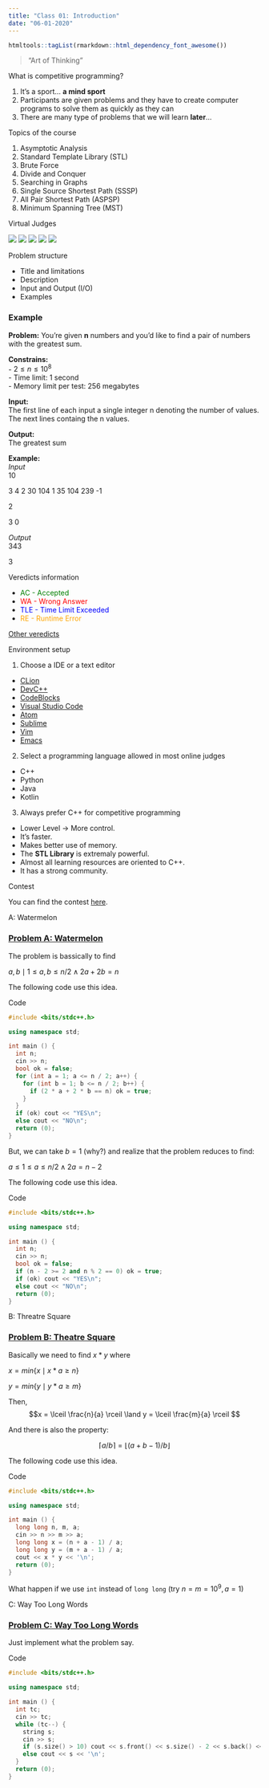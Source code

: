 ```yaml
---
title: "Class 01: Introduction"
date: "06-01-2020"
---
```


```r
htmltools::tagList(rmarkdown::html_dependency_font_awesome())
```

> "Art of Thinking"

<div class="topic">What is competitive programming?</div>

1. It's a sport... **a mind sport**
2. Participants are given problems and they have to create computer programs to solve them as quickly as they can
3. There are many type of problems that we will learn **later**...

<div class="topic">Topics of the course</div>

1. Asymptotic Analysis
2. Standard Template Library (STL)
3. Brute Force
4. Divide and Conquer
5. Searching in Graphs
6. Single Source Shortest Path (SSSP)
7. All Pair Shortest Path (ASPSP)
8. Minimum Spanning Tree (MST)

<div class="topic">Virtual Judges</div>

<a href="https://codeforces.com/" target="_blank">![](./images/class-01/codeforces.png)</a>
<a href="https://atcoder.jp/" target="_blank">![](./images/class-01/atcoder.png)</a>
<a href="https://www.codechef.com/" target="_blank">![](./images/class-01/codechef.png)</a>
<a href="https://www.spoj.com/" target="_blank">![](./images/class-01/spoj.png)</a>
<a href="https://www.hackerearth.com/" target="_blank">![](./images/class-01/hackerearth.png)</a>

<div class="topic">Problem structure</div>

* Title and limitations
* Description
* Input and Output (I/O)
* Examples

### Example

**Problem:** You're given **n** numbers and you'd like to find a pair of numbers with the greatest sum. <br>

**Constrains:** <br>
- $2 \leq n \leq 10^8$ <br>
- Time limit: 1 second <br>
- Memory limit per test: 256 megabytes <br>

**Input:** <br>
The first line of each input a single integer n denoting the number of values. The next lines containg the n values.

**Output:** <br>
The greatest sum

**Example:** <br>
*Input* <br>
10

3 4 2 30 104 1 35 104 239 -1

2

3 0

*Output* <br>
343

3

<div class="topic">Veredicts information</div>

- <div style="color: green">AC - Accepted</div>
- <div style="color: red">WA - Wrong Answer</div>
- <div style="color: blue">TLE - Time Limit Exceeded</div>
- <div style="color: orange">RE - Runtime Error</div>

[Other veredicts](https://icpcarchive.ecs.baylor.edu/index.php?option=com_content&task=view&id=14&Itemid=30)

<div class="topic">Environment setup</div>

1. Choose a IDE or a text editor

- [CLion](https://www.jetbrains.com/es-es/clion/)
- [DevC++](https://www.bloodshed.net/dev/)
- [CodeBlocks](http://www.codeblocks.org/)
- [Visual Studio Code](https://code.visualstudio.com/)
- [Atom](https://atom.io/)
- [Sublime](https://www.sublimetext.com/)
- [Vim](https://www.vim.org/)
- [Emacs](https://www.gnu.org/software/emacs/)

2. Select a programming language allowed in most online judges
- C++
- Python
- Java
- Kotlin

3. Always prefer C++ for competitive programming
- Lower Level $\rightarrow$ More control.
- It's faster.
- Makes better use of memory.
- The **STL Library** is extremaly powerful.
- Almost all learning resources are oriented to C++.
- It has a strong community.

<div class="topic">Contest</div>

You can find the contest [here](https://vjudge.net/contest/350658).

<!-- Begins problem A -->
<div class="card">
<div class="collapsed solution-title" type="button" data-toggle="collapse" data-target="#collapseProblemA" aria-expanded="false" aria-controls="collapseTwo">
<!-- title -->
  <i class="fas fa-caret-right"></i> <p class="title">A: Watermelon</p>
</div>
<!-- begin body -->
<div id="collapseProblemA" class="collapse">
<div class="card-body solution-body">

### <a href="https://codeforces.com/problemset/problem/4/A" target="_blank">Problem A: Watermelon</a>

The problem is bassically to find

$a, b \mid 1 \leq a, b \leq n / 2 \land 2a + 2b = n$

The following code use this idea.

  <!-- begin code -->
  <div class="collapsed code-title" type="button" data-toggle="collapse" data-target="#codeProblemA1" aria-expanded="false" aria-controls="collapseTwo">
  <!-- title -->
  <i class="fas fa-caret-right"></i> <p class="title">Code</p>
  </div>
  <div id="codeProblemA1" class="collapse">
  
```c++
#include <bits/stdc++.h>

using namespace std;

int main () {
  int n;
  cin >> n;
  bool ok = false;
  for (int a = 1; a <= n / 2; a++) {
    for (int b = 1; b <= n / 2; b++) {
      if (2 * a + 2 * b == n) ok = true;
    }
  }
  if (ok) cout << "YES\n";
  else cout << "NO\n";
  return (0);
}
```
  </div>
  <!-- ends code -->

But, we can take $b = 1$ (why?) and realize that the problem reduces to find:

$a \leq 1 \leq a \leq n / 2 \land 2a = n - 2$

The following code use this idea.


  <!-- begin code -->
  <div class="collapsed code-title" type="button" data-toggle="collapse" data-target="#codeProblemA2" aria-expanded="false" aria-controls="collapseTwo">
  <!-- title -->
  <i class="fas fa-caret-right"></i> <p class="title">Code</p>
  </div>
  <div id="codeProblemA2" class="collapse">
  
```c++
#include <bits/stdc++.h>

using namespace std;

int main () {
  int n;
  cin >> n;
  bool ok = false;
  if (n - 2 >= 2 and n % 2 == 0) ok = true;
  if (ok) cout << "YES\n";
  else cout << "NO\n";
  return (0);
}
```
  </div>
  <!-- ends code -->


</div>
</div>
</div>
<!-- ends problem A -->




<!-- Begins problem B -->
<div class="card">
<div class="collapsed solution-title" type="button" data-toggle="collapse" data-target="#collapseProblemB" aria-expanded="false" aria-controls="collapseTwo">
<!-- title -->
  <i class="fas fa-caret-right"></i> <p class="title">B: Threatre Square</p>
</div>
<!-- begin body -->
<div id="collapseProblemB" class="collapse">
<div class="card-body solution-body">

### <a href="https://codeforces.com/problemset/problem/1/A" target="_blank">Problem B: Theatre Square</a>

Basically we need to find $x * y$ where

$x = min\{x \mid x * a \geq n\}$

$y = min\{y \mid y * a \geq m\}$

Then, $$x = \lceil \frac{n}{a} \rceil \land y = \lceil \frac{m}{a} \rceil $$

And there is also the property:

$$\lceil a / b \rceil = \lfloor (a + b - 1) / b \rfloor$$

The following code use this idea.

  <!-- begin code -->
  <div class="collapsed code-title" type="button" data-toggle="collapse" data-target="#codeProblemB" aria-expanded="false" aria-controls="collapseTwo">
  <!-- title -->
  <i class="fas fa-caret-right"></i> <p class="title">Code</p>
  </div>
  <div id="codeProblemB" class="collapse">
  
```c++
#include <bits/stdc++.h>

using namespace std;

int main () {
  long long n, m, a;
  cin >> n >> m >> a;
  long long x = (n + a - 1) / a;
  long long y = (m + a - 1) / a;
  cout << x * y << '\n';
  return (0);
}
```
  </div>
  <!-- ends code -->

What happen if we use `int` instead of `long long` (try $n = m = 10^9, a = 1$)

</div>
</div>
</div>
<!-- ends problem B -->




<!-- Begins problem C -->
<div class="card">
<div class="collapsed solution-title" type="button" data-toggle="collapse" data-target="#collapseProblemC" aria-expanded="false" aria-controls="collapseTwo">
<!-- title -->
  <i class="fas fa-caret-right"></i> <p class="title">C: Way Too Long Words</p>
</div>
<!-- begin body -->
<div id="collapseProblemC" class="collapse">
<div class="card-body solution-body">

### <a href="https://codeforces.com/problemset/problem/71/A" target="_blank">Problem C: Way Too Long Words</a>

Just implement what the problem say.

  <!-- begin code -->
  <div class="collapsed code-title" type="button" data-toggle="collapse" data-target="#codeProblemC" aria-expanded="false" aria-controls="collapseTwo">
  <!-- title -->
  <i class="fas fa-caret-right"></i> <p class="title">Code</p>
  </div>
  <div id="codeProblemC" class="collapse">
  
```c++
#include <bits/stdc++.h>

using namespace std;

int main () {
  int tc;
  cin >> tc;
  while (tc--) {
    string s;
    cin >> s;
    if (s.size() > 10) cout << s.front() << s.size() - 2 << s.back() << '\n';
    else cout << s << '\n';
  }
  return (0);
}
```
  </div>
  <!-- ends code -->

</div>
</div>
</div>
<!-- ends problem C -->
